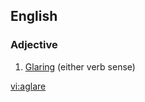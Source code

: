==English==

===Adjective===
{{en-adj|-}} 
# {{postpositive}} [[glare|Glar]]ing (either verb sense)



[[vi:aglare]]